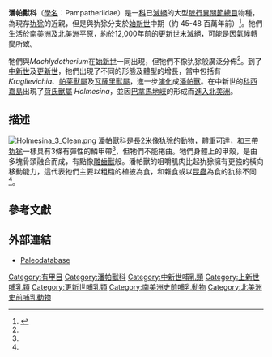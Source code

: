 {{Automatic taxobox
| name= 潘帕獸科
| fossil_range = {{Fossil range|23|0.011}}
| status = fossil
| image = ROM - Holmesina Occidentalis.jpg
| image_width = 250px
| image_caption = {{link-en|荷氏獸屬|Holmesina}}（''Holmesina Occidentalis''）
| taxon = Pampatheriidae
| authority = Paula Couto 1954
| subdivision_ranks = [[屬|屬]]
| subdivision = 
* {{link-en|荷氏獸屬|Holmesina}} ''Holmesina''
* ''[[Kraglievichia|Kraglievichia]]''
* ''[[Machlydotherium|Machlydotherium]]''
* [[潘帕獸屬|潘帕獸屬]]''[[Pampatherium|Pampatherium]]''
* ''[[Plaina|Plaina]]''
* ''[[Scirrotherium|Scirrotherium]]''
* ''[[Tonnicinctus|Tonnicinctus]]''<ref>{{Cite journal|author1=Flávio Góis |author2=Laureano Raúl González Ruiz |author3=Gustavo Juan Scillato-Yané |author4=Esteban Soibelzon |year=2015 |title=A Peculiar New Pampatheriidae (Mammalia: Xenarthra: Cingulata) from the Pleistocene of Argentina and Comments on Pampatheriidae Diversity |journal=PLoS ONE |volume=10 |issue=6 |pages=e0128296 |doi=10.1371/journal.pone.0128296 |pmid=26083486 |pmc=4470999}}</ref>
* ''[[Vassallia|Vassallia]]''
* ''[[Yuruatherium|Yuruatherium]]''
}}

'''潘帕獸科'''（[[學名|學名]]：Pampatheriidae）是一[[科|科]]已[[滅絕|滅絕]]的大型[[蹠行|蹠行]][[異關節總目|異關節總目]]物種，為現存[[犰狳|犰狳]]的近親，但是與犰狳分支於[[始新世|始新世]]中期（約 45-48 百萬年前）<ref name = "Vizcaíno">{{cite journal | last = Vizcaíno | first = S. F. | author2 = De Iuliis, G. | author3 = Bargo, M. S. | title = Skull Shape, Masticatory Apparatus, and Diet of ''Vassallia'' and ''Holmesina'' (Mammalia: Xenarthra: Pampatheriidae): When Anatomy Constrains Destiny | journal = Journal of Mammalian Evolution | volume = 5 | issue = 4 | pages = 291–322 | year = 1998 | url = http://www.springerlink.com/content/p20042452ll557v1/ | doi = 10.1023/A:1020500127041 | accessdate = 2011-10-20 }}{{Dead link|date=2020年2月 |bot=InternetArchiveBot |fix-attempted=yes }}</ref>。牠們生活於[[南美洲|南美洲]]及[[北美洲|北美洲]]平原，約於12,000年前的[[更新世|更新世]]末滅絕，可能是因[[氣候|氣候]]轉變所致。

牠們與''Machlydotherium''在[[始新世|始新世]]一同出現，但牠們不像犰狳般廣泛分佈<ref name = "Vizcaíno"/>。到了[[中新世|中新世]]及[[更新世|更新世]]，牠們出現了不同的形態及體型的增長，當中包括有''Kraglievichia''、[[帕莱獸屬|帕莱獸屬]]及[[瓦薩里獸屬|瓦薩里獸屬]]，進一步[[演化|演化]]成[[潘帕獸|潘帕獸]]。在中新世的[[科西嘉島|科西嘉島]]出現了[[荷氏獸屬|荷氏獸屬]] ''Holmesina''，並因[[巴拿馬地峽|巴拿馬地峽]]的形成而[[南北美洲生物大遷徙|進入北美洲]]。

==描述==
[[File:Holmesina_3_Clean.png|thumb]]
潘帕獸科是長2米像[[犰狳|犰狳]]的[[動物|動物]]，體重可達{{Convert|200|kg|abbr=on}}，和[[三帶犰狳|三帶犰狳]]一樣具有3條有彈性的鱗甲帶<ref name = "Vizcaíno"/>，但牠們不能捲曲。牠們身體上的甲殼，是由多塊骨頭融合而成，有點像[[雕齒獸|雕齒獸]]般。潘帕獸的咀嚼肌肉比起犰狳擁有更強的橫向移動能力，這代表牠們主要以粗糙的植披為食，和雜食或以[[昆蟲|昆蟲]]為食的犰狳不同<ref name = "Vizcaíno"/>。

==參考文獻==
{{Portal|滅絕與瀕危物種}}
{{Reflist}}

==外部連結==
* [http://www.paleodb.org/cgi-bin/bridge.pl?action=checkTaxonInfo&taxon_no=43546&is_is_real_user=0 Paleodatabase] {{Wayback|url=http://www.paleodb.org/cgi-bin/bridge.pl?action=checkTaxonInfo&taxon_no=43546&is_is_real_user=0 |date=20110928121043 }}
{{有甲目|1.}}
{{Taxonbar|from=Q630420}}

[[Category:有甲目|Category:有甲目]]
[[Category:潘帕獸科|Category:潘帕獸科]]
[[Category:中新世哺乳類|Category:中新世哺乳類]]
[[Category:上新世哺乳類|Category:上新世哺乳類]]
[[Category:更新世哺乳類|Category:更新世哺乳類]]
[[Category:南美洲史前哺乳動物|Category:南美洲史前哺乳動物]]
[[Category:北美洲史前哺乳動物|Category:北美洲史前哺乳動物]]